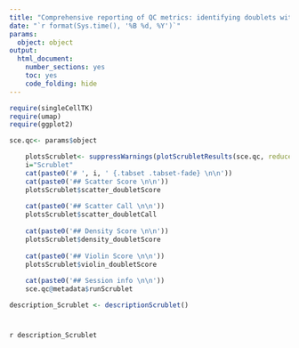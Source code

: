 ```yaml
---
title: "Comprehensive reporting of QC metrics: identifying doublets with Scrublet"
date: "`r format(Sys.time(), '%B %d, %Y')`"
params: 
  object: object
output:
  html_document:
    number_sections: yes
    toc: yes
    code_folding: hide
---
```


```r
require(singleCellTK)
require(umap)
require(ggplot2)
```

```r
sce.qc<- params$object
```

```r
    plotsScrublet<- suppressWarnings(plotScrubletResults(sce.qc, reducedDimName="UMAP"))
    i="Scrublet"
    cat(paste0('# ', i, ' {.tabset .tabset-fade} \n\n'))
    cat(paste0('## Scatter Score \n\n'))
    plotsScrublet$scatter_doubletScore
    
    cat(paste0('## Scatter Call \n\n'))
    plotsScrublet$scatter_doubletCall
   
    cat(paste0('## Density Score \n\n'))
    plotsScrublet$density_doubletScore
   
    cat(paste0('## Violin Score \n\n'))
    plotsScrublet$violin_doubletScore
 
    cat(paste0('## Session info \n\n'))
    sce.qc@metadata$runScrublet
```

```r
description_Scrublet <- descriptionScrublet()
```
# {.unlisted .unnumbered .toc-ignore}
`r description_Scrublet`